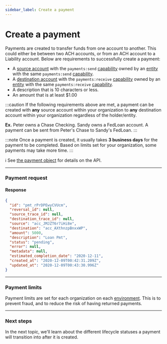 ```yaml
---
sidebar_label: Create a payment
---
```



# Create a payment

Payments are created to transfer funds from one account to another. This could
either be between two ACH accounts, or from an ACH account to a Liability account.
Below are requirements to successfully create a payment:
- A [source account](/guides/source-accounts) with
the `payments:send` [capability](/guides/source-accounts/verification-and-capabilities) owned
by an [entity](/guides/entities) with the same `payments:send` [capability](/guides/entities/kyc-and-capabilities).
- A [destination account](/guides/destination-accounts) with
the `payments:receive` [capability](/guides/source-accounts/verification-and-capabilities) owned
by an [entity](/guides/entities) with the same `payments:receive` [capability](/guides/entities/kyc-and-capabilities).
- A description that is 10 characters or less.
- An amount that is at least $1.00

:::caution
If the following requirements above are met, a payment can be created with __any__ source
account within your organization to __any__ destination account within your organization
regardless of the holder/entity.

__Ex.__ Peter owns a Chase Checking. Sandy owns a FedLoan account. A payment can be sent from
Peter's Chase to Sandy's FedLoan.
:::

:::note
Once a payment is created, it usually takes __3 business days__ for the payment to be completed. Based on
limits set for your organization, some payments may take more time.
:::

ℹ️ See [the payment object](/api/core/payments/object) for details on the API.

---
### Payment request
<PaymentsCreate />

#### Response
```json
{
  "id": "pmt_rPrDPEwyCVUcm",
  "reversal_id": null,
  "source_trace_id": null,
  "destination_trace_id": null,
  "source": "acc_JMJZT6r7iHi8e",
  "destination": "acc_AXthnzpBnxxWP",
  "amount": 5000,
  "description": "Loan Pmt",
  "status": "pending",
  "error": null,
  "metadata": null,
  "estimated_completion_date": "2020-12-11",
  "created_at": "2020-12-09T00:42:31.209Z",
  "updated_at": "2020-12-09T00:43:30.996Z"
}
```

---
### Payment limits
Payment limits are set for each organization on each [environment](/api/environments#environment-breakdown).
This is to prevent fraud, and to reduce the risk of having returned payments.

---
### Next steps
In the next topic, we'll learn about the different lifecycle statuses a payment will
transition into after it is created.
